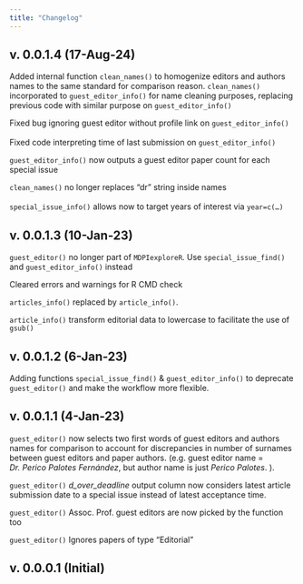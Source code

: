 ```yaml
---
title: "Changelog"
---
```


## v. 0.0.1.4 (17-Aug-24)

Added internal function `clean_names()` to homogenize editors and authors names to the same standard for comparison reason. `clean_names()` incorporated to `guest_editor_info()` for name cleaning purposes, replacing previous code with similar purpose on `guest_editor_info()`

Fixed bug ignoring guest editor without profile link on `guest_editor_info()`\
\
Fixed code interpreting time of last submission on `guest_editor_info()`

`guest_editor_info()` now outputs a guest editor paper count for each special issue

`clean_names()` no longer replaces "dr" string inside names\
\
`special_issue_info()` allows now to target years of interest via `year=c(…)`

## v. 0.0.1.3 (10-Jan-23)

`guest_editor()` no longer part of `MDPIexploreR`. Use `special_issue_find()` and `guest_editor_info()` instead

Cleared errors and warnings for R CMD check

`articles_info()` replaced by `article_info()`.

`article_info()` transform editorial data to lowercase to facilitate the use of `gsub()`

## v. 0.0.1.2 (6-Jan-23)

Adding functions `special_issue_find()` & `guest_editor_info()` to deprecate `guest_editor()` and make the workflow more flexible.

## v. 0.0.1.1 (4-Jan-23)

`guest_editor()` now selects two first words of guest editors and authors names for comparison to account for discrepancies in number of surnames between guest editors and paper authors. (e.g. guest editor name = *Dr. Perico Palotes Fernández*, but author name is just *Perico Palotes*. ).

`guest_editor()` *d_over_deadline* output column now considers latest article submission date to a special issue instead of latest acceptance time.

`guest_editor()` Assoc. Prof. guest editors are now picked by the function too

`guest_editor()` Ignores papers of type "Editorial"

## v. 0.0.0.1 (Initial)
